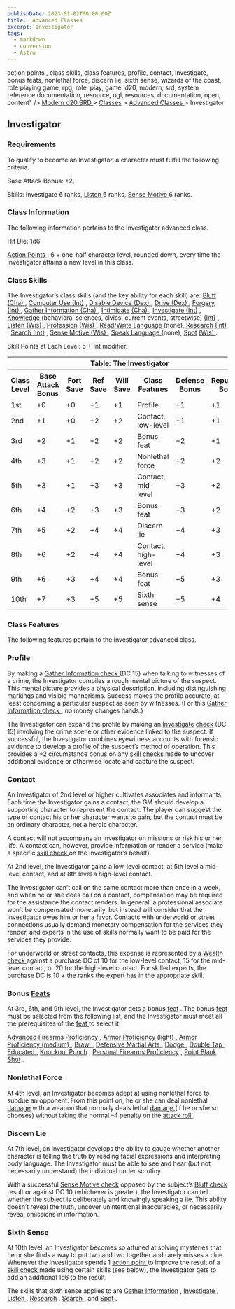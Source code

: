 ```yaml
---
publishDate: 2023-01-02T00:00:00Z
title:  Advanced Classes 
excerpt: Investigator
tags:
  - markdown
  - conversion
  - Astro
---
```


action points , class skills, class features, profile, contact, investigate,
bonus feats, nonlethal force, discern lie, sixth sense, wizards of the coast,
role playing game, rpg, role, play, game, d20, modern, srd, system reference
documentation, resource, ogl, resources, documentation, open, content" /> [ Modern d20 SRD ](/#modernD20) > [ Classes](modern-d20-srd-classes-index) > [ Advanced Classes ](modern-d20-srd-classes-advanced-index) > Investigator

##  Investigator

###  Requirements

To qualify to become an Investigator, a character must fulfill the following
criteria.

Base Attack Bonus: +2.

Skills: Investigate 6 ranks, [ Listen ](modern-d20-srd-skills-listen) 6 ranks,
[ Sense Motive ](modern-d20-srd-skills-sense-motive) 6 ranks.

###  Class Information

The following information pertains to the Investigator advanced class.

Hit Die: 1d6

[ Action Points ](modern-d20-srd-basics-action-points) : 6 + one-half
character level, rounded down, every time the Investigator attains a new level
in this class.

###  Class Skills

The Investigator’s class skills (and the key ability for each skill) are: [Bluff ](modern-d20-srd-skills-bluff) [ (Cha) ](modern-d20-srd-basics-ability-scores) , [ Computer Use ](modern-d20-srd-skills-computer-use) [ (Int)](modern-d20-srd-basics-ability-scores) , [ Disable Device ](modern-d20-srd-skills-disable-device) [ (Dex) ](modern-d20-srd-basics-ability-scores) , [Drive ](modern-d20-srd-skills-drive) [ (Dex) ](modern-d20-srd-basics-ability-scores) , [ Forgery ](modern-d20-srd-skills-forgery) [ (Int) ](modern-d20-srd-basics-ability-scores) , [ Gather Information ](modern-d20-srd-skills-gather-information) [ (Cha) ](modern-d20-srd-basics-ability-scores) , [ Intimidate](modern-d20-srd-skills-intimidate) [ (Cha) ](modern-d20-srd-basics-ability-scores) , [ Investigate ](modern-d20-srd-skills-investigate) [ (Int)](modern-d20-srd-basics-ability-scores) , [ Knowledge ](modern-d20-srd-skills-knowledge) (behavioral sciences, civics, current events, streetwise) [ (Int)](modern-d20-srd-basics-ability-scores) , [ Listen ](modern-d20-srd-skills-listen) [ (Wis) ](modern-d20-srd-basics-ability-scores) , [ Profession](modern-d20-srd-skills-profession) [ (Wis) ](modern-d20-srd-basics-ability-scores) , [ Read/Write Language ](modern-d20-srd-skills-read-write-language)
(none), [ Research ](modern-d20-srd-skills-research) [ (Int) ](modern-d20-srd-basics-ability-scores) , [ Search ](modern-d20-srd-skills-search) [ (Int)](modern-d20-srd-basics-ability-scores) , [ Sense Motive ](modern-d20-srd-skills-sense-motive) [ (Wis) ](modern-d20-srd-basics-ability-scores) , [ Speak Language ](modern-d20-srd-skills-speak-language) (none), [ Spot](modern-d20-srd-skills-spot) [ (Wis) ](modern-d20-srd-basics-ability-scores)
.

Skill Points at Each Level: 5 + Int modifier.


<table> <th colspan="8"> Table: The Investigator </th> <tr> <th> Class Level </th> <th> Base Attack Bonus </th> <th> Fort Save </th> <th> Ref Save </th> <th> Will Save </th> <th> Class Features </th> <th> Defense Bonus </th> <th> Reputation Bonus </th> </tr> <tr> <td> 1st </td> <td> +0 </td> <td> +0 </td> <td> +1 </td> <td> +1 </td> <td> Profile </td> <td> +1 </td> <td> +1 </td> </tr> <tr> <td> 2nd </td> <td> +1 </td> <td> +0 </td> <td> +2 </td> <td> +2 </td> <td> Contact, low-level </td> <td> +1 </td> <td> +1 </td> </tr> <tr> <td> 3rd </td> <td> +2 </td> <td> +1 </td> <td> +2 </td> <td> +2 </td> <td> Bonus feat </td> <td> +2 </td> <td> +1 </td> </tr> <tr> <td> 4th </td> <td> +3 </td> <td> +1 </td> <td> +2 </td> <td> +2 </td> <td> Nonlethal force </td> <td> +2 </td> <td> +2 </td> </tr> <tr> <td> 5th </td> <td> +3 </td> <td> +1 </td> <td> +3 </td> <td> +3 </td> <td> Contact, mid-level </td> <td> +3 </td> <td> +2 </td> </tr> <tr> <td> 6th </td> <td> +4 </td> <td> +2 </td> <td> +3 </td> <td> +3 </td> <td> Bonus feat </td> <td> +3 </td> <td> +2 </td> </tr> <tr> <td> 7th </td> <td> +5 </td> <td> +2 </td> <td> +4 </td> <td> +4 </td> <td> Discern lie </td> <td> +4 </td> <td> +3 </td> </tr> <tr> <td> 8th </td> <td> +6 </td> <td> +2 </td> <td> +4 </td> <td> +4 </td> <td> Contact, high-level </td> <td> +4 </td> <td> +3 </td> </tr> <tr> <td> 9th </td> <td> +6 </td> <td> +3 </td> <td> +4 </td> <td> +4 </td> <td> Bonus feat </td> <td> +5 </td> <td> +3 </td> </tr> <tr> <td> 10th </td> <td> +7 </td> <td> +3 </td> <td> +5 </td> <td> +5 </td> <td> Sixth sense </td> <td> +5 </td> <td> +4 </td> </tr> </table>



###  Class Features

The following features pertain to the Investigator advanced class.

###  Profile

By making a [ Gather Information ](modern-d20-srd-skills-gather-information) [check ](modern-d20-srd-skills-skill-basics-php#skill-check-index) (DC 15) when
talking to witnesses of a crime, the Investigator compiles a rough mental
picture of the suspect. This mental picture provides a physical description,
including distinguishing markings and visible mannerisms. Success makes the
profile accurate, at least concerning a particular suspect as seen by
witnesses. (For this [ Gather Information ](modern-d20-srd-skills-gather-information) [ check ](modern-d20-srd-skills-skill-basics-php#skill-check-index) , no money changes hands.)

The Investigator can expand the profile by making an [ Investigate](modern-d20-srd-skills-investigate) [ check ](modern-d20-srd-skills-skill-basics-php#skill-check-index) (DC 15) involving the crime scene or other
evidence linked to the suspect. If successful, the Investigator combines
eyewitness accounts with forensic evidence to develop a profile of the
suspect’s method of operation. This provides a +2 circumstance bonus on any [skill checks ](modern-d20-srd-skills-skill-basics-php#skill-check-index) made
to uncover additional evidence or otherwise locate and capture the suspect.

###  Contact

An Investigator of 2nd level or higher cultivates associates and informants.
Each time the Investigator gains a contact, the GM should develop a supporting
character to represent the contact. The player can suggest the type of contact
his or her character wants to gain, but the contact must be an ordinary
character, not a heroic character.

A contact will not accompany an Investigator on missions or risk his or her
life. A contact can, however, provide information or render a service (make a
specific [ skill check ](modern-d20-srd-skills-skill-basics-php#skill-check-index) on the Investigator’s behalf).

At 2nd level, the Investigator gains a low-level contact, at 5th level a mid-
level contact, and at 8th level a high-level contact.

The Investigator can’t call on the same contact more than once in a week, and
when he or she does call on a contact, compensation may be required for the
assistance the contact renders. In general, a professional associate won’t be
compensated monetarily, but instead will consider that the Investigator owes
him or her a favor. Contacts with underworld or street connections usually
demand monetary compensation for the services they render, and experts in the
use of skills normally want to be paid for the services they provide.

For underworld or street contacts, this expense is represented by a [ Wealth check ](modern-d20-srd-wealth-wealth-check) against a purchase DC of 10 for
the low-level contact, 15 for the mid-level contact, or 20 for the high-level
contact. For skilled experts, the purchase DC is 10 + the ranks the expert has
in the appropriate skill.

###  Bonus [ Feats ](modern-d20-srd-feats-index)

At 3rd, 6th, and 9th level, the Investigator gets a bonus [ feat](modern-d20-srd-feats-index) . The bonus [ feat ](modern-d20-srd-feats-index)
must be selected from the following list, and the Investigator must meet all
the prerequisites of the [ feat ](modern-d20-srd-feats-index) to select it.

[ Advanced Firearms Proficiency ](modern-d20-srd-feats-advanced-firearms-proficiency) , [ Armor Proficiency (light) ](modern-d20-srd-feats-armor-proficiency-light) , [ Armor Proficiency (medium) ](modern-d20-srd-feats-armor-proficiency-medium) , [ Brawl ](modern-d20-srd-feats-brawl) , [Defensive Martial Arts ](modern-d20-srd-feats-defensive-martial-arts) , [Dodge ](modern-d20-srd-feats-dodge) , [ Double Tap ](modern-d20-srd-feats-double-tap) , [ Educated ](modern-d20-srd-feats-educated) , [ Knockout Punch](modern-d20-srd-feats-knockout-punch) , [ Personal Firearms Proficiency](modern-d20-srd-feats-personal-firearms-proficiency) , [ Point Blank Shot](modern-d20-srd-feats-point-blank-shot) .

###  Nonlethal Force

At 4th level, an Investigator becomes adept at using nonlethal force to subdue
an opponent. From this point on, he or she can deal nonlethal [ damage](modern-d20-srd-combat-damage) with a weapon that normally deals lethal [damage ](modern-d20-srd-combat-damage) (if he or she so chooses) without
taking the normal –4 penalty on the [ attack roll ](modern-d20-srd-combat-attack-roll) .

###  Discern Lie

At 7th level, an Investigator develops the ability to gauge whether another
character is telling the truth by reading facial expressions and interpreting
body language. The Investigator must be able to see and hear (but not
necessarily understand) the individual under scrutiny.

With a successful [ Sense Motive ](modern-d20-srd-skills-sense-motive) [ check](modern-d20-srd-skills-skill-basics-php#skill-check-index) opposed by the
subject’s [ Bluff ](modern-d20-srd-skills-bluff) [ check ](modern-d20-srd-skills-skill-basics-php#skill-check-index) result or against DC 10 (whichever
is greater), the Investigator can tell whether the subject is deliberately and
knowingly speaking a lie. This ability doesn’t reveal the truth, uncover
unintentional inaccuracies, or necessarily reveal omissions in information.

###  Sixth Sense

At 10th level, an Investigator becomes so attuned at solving mysteries that he
or she finds a way to put two and two together and rarely misses a clue.
Whenever the Investigator spends 1 [ action point ](modern-d20-srd-basics-action-points) to improve the result of a [ skill check ](modern-d20-srd-skills-skill-basics-php#skill-check-index) made using certain skills (see
below), the Investigator gets to add an additional 1d6 to the result.

The skills that sixth sense applies to are [ Gather Information](modern-d20-srd-skills-gather-information) , [ Investigate ](modern-d20-srd-skills-investigate) , [ Listen ](modern-d20-srd-skills-listen) , [ Research](modern-d20-srd-skills-research) , [ Search ](modern-d20-srd-skills-search) ,
and [ Spot ](modern-d20-srd-skills-spot) .

